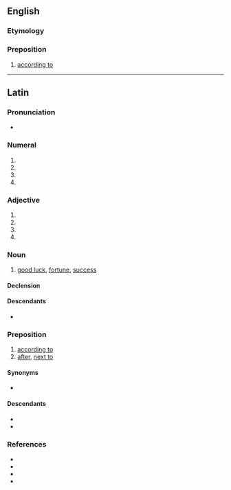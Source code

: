 ==English==

===Etymology===
{{bor|en|la|secundum}}

===Preposition===
{{en-prep}}

# {{lb|en|formal}} [[according to]]

----

==Latin==

===Pronunciation===
* {{la-IPA|secundum}}

===Numeral===
{{la-num-form|secundum}}

# {{inflection of|la|secundus||acc|m|s}}
# {{inflection of|la|secundus||nom|n|s}}
# {{inflection of|la|secundus||acc|n|s}}
# {{inflection of|la|secundus||voc|n|s}}

===Adjective===
{{la-adj-form|secundum}}

# {{inflection of|la|secundus||acc|m|s}}
# {{inflection of|la|secundus||nom|n|s}}
# {{inflection of|la|secundus||acc|n|s}}
# {{inflection of|la|secundus||voc|n|s}}

===Noun===
{{la-noun|secundum<2>}}

# [[good luck]], [[fortune]], [[success]]

====Declension====
{{la-ndecl|secundum<2>}}

====Descendants====
* {{desc|it|secondo}}

===Preposition===
{{la-prep|accusative}}

# [[according to]]
# [[after]], [[next to]]

====Synonyms====
* {{sense|according to, in accordance with}} {{l|la|ūsque ad}} {{qualifier|Medieval}}

====Descendants====
* {{desc|it|secondo}}
* {{desc|es|según}}

===References===
* {{R:L&S}}
* {{R:Elementary Lewis}}
* {{R:Gaffiot}}
* {{R:M&A}}
